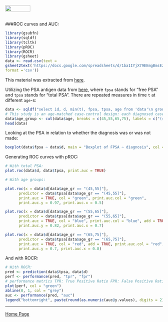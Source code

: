 <br>
<a href="http://rinterested.github.io/statistics/index.html">
<img HEIGHT="20" WIDTH="80" src="https://cloud.githubusercontent.com/assets/9312897/10556783/a27a26fa-745c-11e5-9b1a-2d5bd737387a.PNG"></a>
<br><br>

###ROC curves and AUC:

```r
library(gsubfn)
library(sqldf)
library(tcltk)
library(pROC)
library(ROCR)
library(gsheet)
data <- read.csv(text = 
gsheet2text('https://docs.google.com/spreadsheets/d/1ba1IYjX79EEmgBmsEzZgNs6Joe4v-SECWZUhbfhewhc/edit?usp=sharing',
format ='csv'))
```

This material was extracted from [here](https://www.google.com/url?sa=t&rct=j&q=&esrc=s&source=web&cd=21&cad=rja&uact=8&ved=0ahUKEwinjdHJ_oLLAhWBmR4KHTY8Axs4FBAWCBswAA&url=http%3A%2F%2Fr-es.org%2Fdl1192&usg=AFQjCNFxRXWxz4SWoOgzIFn_jzIAGKxNsQ&sig2=ELFkO23EgdBPH_6GjEkVvA).

Utilizing the PSA antigen data from [here](http://research.fhcrc.org/content/dam/stripe/diagnostic-biomarkers-statistical-center/files/psa2b.csv), where `fpsa` stands for "free PSA" and `tpsa` stands for "total PSA". There are repeated measures in time `t` at different `age`-s:

```r
data <- sqldf("select id, d, min(t), fpsa, tpsa, age from 'data'\n group by id")
# This study is an age-matched case-control design: each diagnosed case was assigned a control matched to case by date of birth. There are 70 non diagnosed and 71 diagnosed:
data$age_group <- cut(data$age, breaks = c(45,55,65,75), labels = c("(45,55]","(55,65]","(65,75]"))
head(data)
```

Looking at the PSA in relation to whether the diagnosis was or was not made:

```r
boxplot(data$fpsa ~ data$d, main = "Boxplot of FPSA ~ diagnosis", col = 'gray90', border='gray50', pch= 19)
```

Generating ROC curves with pROC:

```r
# With total PSA:
plot.roc(data$d, data$tpsa, print.auc = TRUE)

# With age groups:

plot.roc(x = data$d[data$age_gr == "(45,55]"], 
      predictor = data$tpsa[data$age_gr == "(45,55]"], 
      print.auc = TRUE, col = "green", print.auc.col = "green", 
      print.auc.y = 0.97, print.auc.x = 0.5)

plot.roc(x = data$d[data$age_gr == "(55,65]"], 
      predictor = data$tpsa[data$age_gr == "(55,65]"], 
      print.auc = TRUE, col = "blue", print.auc.col = "blue", add = TRUE, 
      print.auc.y = 0.82, print.auc.x = 0.7)

plot.roc(x = data$d[data$age_gr == "(65,75]"], 
      predictor = data$tpsa[data$age_gr == "(65,75]"], 
      print.auc = TRUE, col = "red", add = TRUE, print.auc.col = "red", 
      print.auc.y = 0.7, print.auc.x = 0.8)
```

And with ROCR:

```r
# With ROCR:
pred <- prediction(data$tpsa, data$d)
perf <- performance(pred, "tpr", "fpr")
# performance metrics TPR: True Positive Ratio FPR: False Positive Ratio
plot(perf, col = "green")
abline(0, 1, col = "grey")
auc <- performance(pred, "auc")
legend("bottomright", paste(round(as.numeric(auc@y.values), digits = 2)), col = c("green"), pch = c(3))
```
---

<a href="http://rinterested.github.io/statistics/index.html">Home Page</a>
